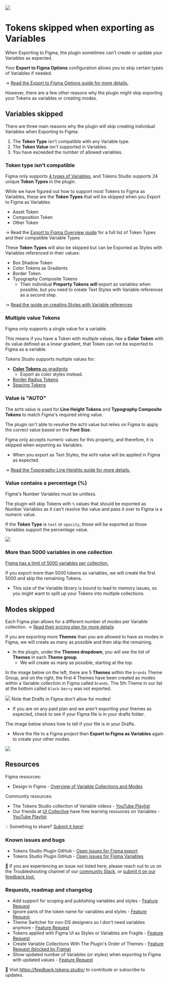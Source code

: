 ![](/variables-and-styles/header-export-variables-skipped.png)
# Tokens skipped when exporting as Variables
When Exporting to Figma, the plugin sometimes can't create or update your Variables as expected. 

Your **Export to Figma Options** configuration allows you to skip certain types of Variables if needed. 

→ [Read the Export to Figma Options guide for more details.](/variables-and-styles/export-to-figma-options-menu)

However, there are a few other reasons why the plugin might skip exporting your Tokens as variables or creating modes. 

## Variables skipped
There are three main reasons why the plugin will skip creating individual Variables when Exporting to Figma:
1. The **Token Type** isn't compatible with any Variable type. 
2. The **Token Value** isn't supported in Variables.
3. You have exceeded the number of allowed variables. 

### Token type isn't compatible
Figma only supports [4 types of Variables](https://help.figma.com/hc/en-us/articles/14506821864087-Overview-of-variables-collections-and-modes#h_01H9V3QSVH6TY6982N7YG6QS22), and Tokens Studio supports 24 unique **Token Types** in the plugin. 

While we have figured out how to support most Tokens to Figma as Variables, these are the **Token Types** that will be skipped when you Export to Figma as Variables:
- Asset Token
- Composition Token
- Other Token

→ Read the [Export to Figma Overview guide](/variables-and-styles/export-to-figma-overview) for a full list of Token Types and their compatible Variable Types

These **Token Types** will also be skipped but can be Exported as Styles with Variables referenced in their values:
- Box Shadow Token
- Color Tokens as Gradients
- Border Token
- Typography Composite Tokens
	- Their individual **Property Tokens** ***will*** export as variables when possible, but you need to create Text Styles with Variable references as a second step. 

→ [Read the guide on creating Styles with Variable references](/variables-and-styles/export-to-figma-styles-variable-references)

### Multiple value Tokens 
Figma only supports a single value for a variable. 

This means if you have a Token with multiple values, like a **Color Token** with its value defined as a linear gradient, that Token can not be exported to Figma as a variable. 

Tokens Studio supports multiple values for:
- [**Color Tokens** as gradients](/token-types/token-type-colorgradient)
	- Export as color styles instead. 
- [Border Radius Tokens](/token-types/token-type-border-radius)
- [Spacing Tokens](/token-types/token-type-spacing)

### Value is "AUTO"
The `AUTO` value is used for **Line Height Tokens** and **Typography Composite Tokens** to match Figma's required string value. 

The plugin isn't able to resolve the `AUTO` value but relies on Figma to apply the correct value based on the **Font Size**. 

Figma only accepts numeric values for this property, and therefore, it is skipped when exporting as Variables. 
- When you export as Text Styles, the `AUTO` value will be applied in Figma as expected.

→ [Read the Typography Line Heights guide for more details.](/token-types/token-type-line-height)

### Value contains a percentage (%)
Figma's Number Variables must be unitless.

The plugin will skip Tokens with `%` values that should be exported as Number Variables as it can't resolve the value and pass it over to Figma is a numeric value. 

If the **Token Type** is `text` or `opacity`, those will be exported as those Variables support the percentage value. 

![](/variables-and-styles/Variables-Skipped-percentage-typography-V2-1.png)

### More than 5000 variables in one collection
[Figma has a limit of 5000 variables per collection.](https://help.figma.com/hc/en-us/articles/14506821864087-Overview-of-variables-collections-and-modes#:~:text=Note%3A%20You%20can%20create%20up%20to%205%2C000%20variables%20per%20collection.)

If you export more than 5000 tokens as variables, we will create the first 5000 and skip the remaining Tokens. 
- This size of the Variable library is bound to lead to memory issues, so you might want to split up your Tokens into multiple collections. 

## Modes skipped
Each Figma plan allows for a different number of modes per Variable collection. 
→ [Read their pricing plan for more details](https://www.figma.com/pricing/#features)

If you are exporting more **Themes** than you are allowed to have as modes in Figma, we will create as many as possible and then skip the remaining. 
- In the plugin, under the **Themes dropdown**, you will see the list of **Themes** in each **Theme group**. 
	- We will create as many as possible, starting at the top. 

In the image below on the left, there are 5 **Themes** within the `brands` Theme Group, and on the right, the first 4 Themes have been created as modes within a Variable collection in Figma called `brands`. The 5th Theme in our list at the bottom called `black-berry` was not exported. 

![](/variables-and-styles/Variables-export-moreThemes-Error-V2-1.png)
Note that Drafts in Figma don't allow for modes!
- If you are on any paid plan and we aren't exporting your themes as expected, check to see if your Figma file is in your drafts folder. 

The image below shows how to tell if your file is in your Drafts. 
- Move the file to a Figma project then **Export to Figma as Variables** again to create your other modes. 

![](/variables-and-styles/exportVariables-error-draft-V2-2.1.png)

## Resources
Figma resources:
- Design in Figma - [Overview of Variable Collections and Modes](https://help.figma.com/hc/en-us/articles/14506821864087-Overview-of-variables-collections-and-modes)

Community resources:
- The Tokens Studio collection of Variable videos - [YouTube Playlist](https://youtube.com/playlist?list=PL-QzDOr0R7mOv7xV9NO2Z15n6uwWHfFul&si=um4MybodvHCfBUbo)
- Our friends at [UI Collective](https://uicollective.co/designer-tools-and-resources) have free learning resources on Variables - [YouTube Playlist](https://www.youtube.com/playlist?list=PLkmvmF0zhgT_-dXmw8DWMV85MK5rkv135)

💡 Something to share? [Submit it here!](https://feedback.tokens.studio/)

### Known issues and bugs
- Tokens Studio Plugin GitHub - [Open issues for Figma export](https://github.com/tokens-studio/figma-plugin/labels/Figma%20export)
- Tokens Studio Plugin GitHub - [Open issues for Figma Variables](https://github.com/tokens-studio/figma-plugin/labels/Figma%20variables)

🐞 If you are experiencing an issue not listed here, please reach out to us on the Troubleshooting channel of our [community Slack](https://tokens.studio/slack), or [submit it on our feedback tool.](https://feedback.tokens.studio/ ) 

### Requests, roadmap and changelog
- Add support for scoping and publishing variables and styles - [Feature Request](https://feedback.tokens.studio/p/add-support-for-scoping-and-publishing-variables-and-styles)
- Ignore parts of the token name for variables and styles - [Feature Request](https://feedback.tokens.studio/p/ignore-parts-of-the-token-name-for-variables)
- Theme Switcher for non-DS designers so I don't need variables anymore - [Feature Request](https://feedback.tokens.studio/p/theme-switcher-for-non-ds-designers)
- Tokens applied with Figma UI as Styles or Variables are Fragile - [Feature Request](https://feedback.tokens.studio/p/tokens-applied-as-variables-or-styles-are-fragile)
- Create Variable Collections With The Plugin's Order of Themes - [Feature Request (blocked by Figma)](https://feedback.tokens.studio/p/create-variable-collections-with-the-plugins-order)
- Show updated number of Variables (or styles) when exporting to Figma with updated values - [Feature Request](https://feedback.tokens.studio/p/twistedrightwardsarrows-show-updated-number-when-exporting-variables-with-updated-values)

💌 Visit https://feedback.tokens.studio/ to contribute or subscribe to updates.